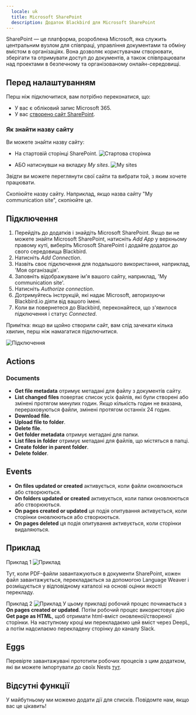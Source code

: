 ```yaml
---
  locale: uk
  title: Microsoft SharePoint
  description: Додаток Blackbird для Microsoft SharePoint
---
```


<LinkCard title="View on Github" target="_blank" href="https://github.com/bb-io/MicrosoftSharePoint" icon="github" />

SharePoint — це платформа, розроблена Microsoft, яка служить центральним вузлом для співпраці, управління документами та обміну вмістом в організаціях. Вона дозволяє користувачам створювати, зберігати та отримувати доступ до документів, а також співпрацювати над проектами в безпечному та організованому онлайн-середовищі.

## Перед налаштуванням

Перш ніж підключитися, вам потрібно переконатися, що:

- У вас є обліковий запис Microsoft 365.
- У вас [створено сайт SharePoint](https://support.microsoft.com/en-gb/office/create-a-site-in-sharepoint-4d1e11bf-8ddc-499d-b889-2b48d10b1ce8).

### Як знайти назву сайту

Ви можете знайти назву сайту:

- На стартовій сторінці SharePoint.
![Стартова сторінка](https://raw.githubusercontent.com/bb-io/MicrosoftSharePoint/main/image/README/sharepoint-start-page.png)

- АБО натиснувши на вкладку _My sites_.
![My sites](https://raw.githubusercontent.com/bb-io/MicrosoftSharePoint/main/image/README/my-sites.png)

Звідти ви можете переглянути свої сайти та вибрати той, з яким хочете працювати.

Скопіюйте назву сайту. Наприклад, якщо назва сайту "My communication site", скопіюйте це.

## Підключення

1. Перейдіть до додатків і знайдіть Microsoft SharePoint. Якщо ви не можете знайти Microsoft SharePoint, натисніть _Add App_ у верхньому правому куті, виберіть Microsoft SharePoint і додайте додаток до свого середовища Blackbird.
2. Натисніть _Add Connection_.
3. Назвіть своє підключення для подальшого використання, наприклад, 'Моя організація'.
4. Заповніть відображуване ім'я вашого сайту, наприклад, 'My communication site'.
5. Натисніть _Authorize connection_.
6. Дотримуйтесь інструкцій, які надає Microsoft, авторизуючи Blackbird.io діяти від вашого імені.
7. Коли ви повернетеся до Blackbird, переконайтеся, що з'явилося підключення і статус _Connected_.

Примітка: якщо ви щойно створили сайт, вам слід зачекати кілька хвилин, перш ніж намагатися підключитися.

![Підключення](https://raw.githubusercontent.com/bb-io/MicrosoftSharePoint/main/image/README/connecting.png)

## Actions

### Documents

- **Get file metadata** отримує метадані для файлу з документів сайту.
- **List changed files** повертає список усіх файлів, які були створені або змінені протягом минулих годин. Якщо кількість годин не вказана, перераховуються файли, змінені протягом останніх 24 годин.
- **Download file**.
- **Upload file to folder**.
- **Delete file**.
- **Get folder metadata** отримує метадані для папки.
- **List files in folder** отримує метадані для файлів, що містяться в папці.
- **Create folder in parent folder**.
- **Delete folder**.

## Events

- **On files updated or created** активується, коли файли оновлюються або створюються.
- **On folders updated or created** активується, коли папки оновлюються або створюються.
- **On pages created or updated** ця подія опитування активується, коли сторінки оновлюються або створюються.
- **On pages deleted** ця подія опитування активується, коли сторінки видаляються.

## Приклад
Приклад 1
![Приклад](https://raw.githubusercontent.com/bb-io/MicrosoftSharePoint/main/image/README/example.png)

Тут, коли PDF-файли завантажуються в документи SharePoint, кожен файл завантажується, перекладається за допомогою Language Weaver і розміщується у відповідному каталозі на основі оцінки якості перекладу.

Приклад 2
![Приклад](https://raw.githubusercontent.com/bb-io/MicrosoftSharePoint/main/image/README/example2.png)
У цьому прикладі робочий процес починається з **On pages created or updated**. Потім робочий процес використовує дію **Get page as HTML**, щоб отримати html-вміст оновленої/створеної сторінки. На наступному кроці ми перекладаємо цей вміст через DeepL, а потім надсилаємо перекладену сторінку до каналу Slack.

## Eggs

Перевірте завантажувані прототипи робочих процесів з цим додатком, які ви можете імпортувати до своїх Nests [тут](../eggs/storage-to-mt/).

## Відсутні функції

У майбутньому ми можемо додати дії для списків. Повідомте нам, якщо вас це цікавить!